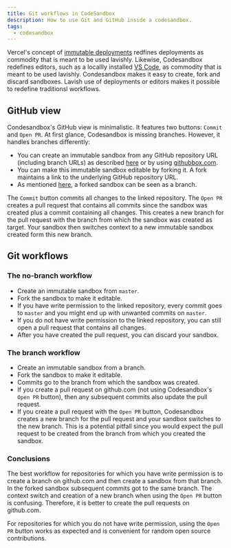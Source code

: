 ```yaml
---
title: Git workflows in CodeSandbox
description: How to use Git and GitHub inside a codesandbox.
tags:
  - codesandbox
---
```


Vercel's concept of
[immutable deployments](https://vercel.com/docs/v2/platform/deployments)
redfines deployments as commodity that is meant to be used lavishly. Likewise,
Codesandbox redefines editors, such as a locallly installed
[VS Code](https://code.visualstudio.com/), as commodity that is meant to be used
lavishly. Condesandbox makes it easy to create, fork and discard sandboxes.
Lavish use of deployments or editors makes it possible to redefine traditionsl
workflows.

## GitHub view

Condesandbox's GitHub view is minimalistic. It features two buttons: `Commit`
and `Open PR`. At first glance, Codesandbox is missing branches. However, it
handles branches differently:

- You can create an immutable sandbox from any GitHub repository URL (including
  branch URLs) as described
  [here](https://codesandbox.io/docs/importing#import-from-github) or by using
  [githubbox.com](https://github.com/dferber90/githubbox).
- You can make this immutable sandbox editable by forking it. A fork maintains a
  link to the underlying GitHub repository URL.
- As mentioned
  [here](https://codesandbox.io/docs/git#committing-and-opening-prs), a forked
  sandbox can be seen as a branch.

The `Commit` button commits all changes to the linked repository. The `Open PR`
creates a pull request that contains all commits since the sandbox was created
plus a commit containing all changes. This creates a new branch for the pull
request with the branch from which the sandbox was created as target. Your
sandbox then switches context to a new immutable sandbox created form this new
branch.

## Git workflows

### The no-branch workflow

- Create an immutable sandbox from `master`.
- Fork the sandbox to make it editable.
- If you have write permission to the linked repository, every commit goes to
  `master` and you might end up with unwanted commits on `master`.
- If you do not have write permission to the linked repository, you can still
  open a pull request that contains all changes.
- After you have created the pull request, you can discard your sandbox.

### The branch workflow

- Create an immutable sandbox from a branch.
- Fork the sandbox to make it editable.
- Commits go to the branch from which the sandbox was created.
- If you create a pull request on github.com (not using Codesandbox's `Open PR`
  button), then any subsequent commits also update the pull request.
- If you create a pull request with the `Open PR` button, Codesandbox creates a
  new branch for the pull request and your sandbox switches to the new branch.
  This is a potential pitfall since you would expect the pull request to be
  created from the branch from which you created the sandbox.

### Conclusions

The best workflow for repositories for which you have write permission is to
create a branch on github.com and then create a sandbox from that branch. In the
forked sandbox subsequent commits got to the same branch. The context switch and
creation of a new branch when using the `Open PR` button is confusing.
Therefore, it is better to create the pull requests on github.com.

For repositories for which you do not have write permission, using the `Open PR`
button works as expected and is convenient for random open source contributions.
